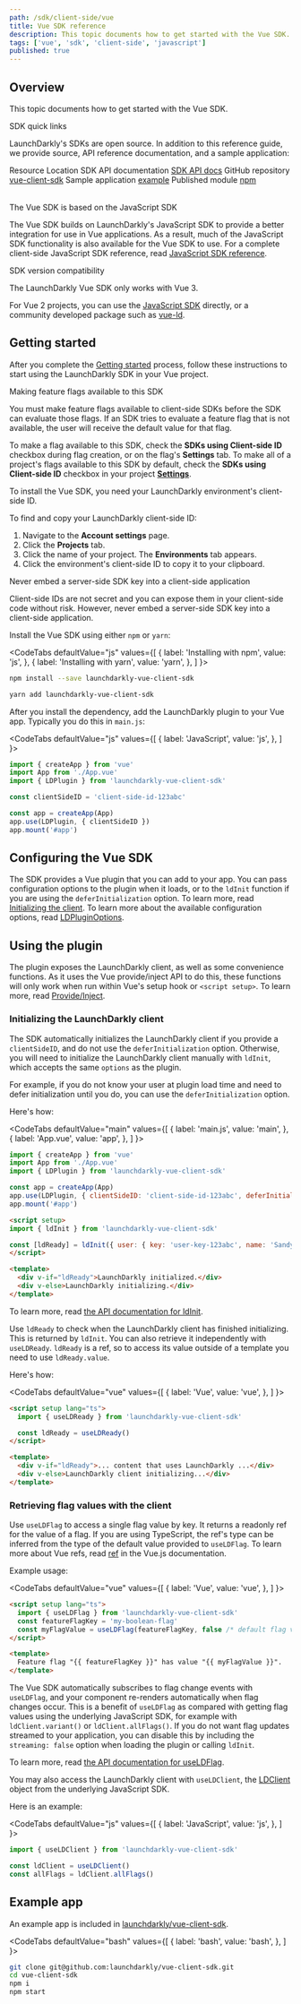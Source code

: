```yaml
---
path: /sdk/client-side/vue
title: Vue SDK reference
description: This topic documents how to get started with the Vue SDK.
tags: ['vue', 'sdk', 'client-side', 'javascript']
published: true
---
```


## Overview

This topic documents how to get started with the Vue SDK.

<Callout intent="primary">
<CalloutTitle>SDK quick links</CalloutTitle>
<CalloutDescription>

LaunchDarkly's SDKs are open source. In addition to this reference guide, we provide source, API reference documentation, and a sample application:

<Table>
  <TableHeader>
    <TableHeadCell>Resource</TableHeadCell>
    <TableHeadCell>Location</TableHeadCell>
  </TableHeader>
  <TableBody>
    <TableRow>
      <TableCell>SDK API documentation</TableCell>
      <TableCell><a href="https://launchdarkly.github.io/vue-client-sdk/">SDK API docs</a></TableCell>
    </TableRow>
    <TableRow>
      <TableCell>GitHub repository</TableCell>
      <TableCell><a href="https://github.com/launchdarkly/vue-client-sdk">vue-client-sdk</a></TableCell>
    </TableRow>
    <TableRow>
      <TableCell>Sample application</TableCell>
      <TableCell><a href="/sdk/client-side/vue#example-app">example</a></TableCell>
    </TableRow>
    <TableRow>
      <TableCell>Published module</TableCell>
      <TableCell><a href="https://www.npmjs.com/package/launchdarkly-vue-client-sdk">npm</a></TableCell>
    </TableRow>
  </TableBody>
</Table>

</CalloutDescription>
</Callout>

<Callout intent="info">
<CalloutTitle>The Vue SDK is based on the JavaScript SDK</CalloutTitle>
<CalloutDescription>

The Vue SDK builds on LaunchDarkly's JavaScript SDK to provide a better integration for use in Vue applications. As a result, much of the JavaScript SDK functionality is also available for the Vue SDK to use. For a complete client-side JavaScript SDK reference, read [JavaScript SDK reference](/sdk/client-side/javascript).

</CalloutDescription>
</Callout>

<Callout intent="info">
<CalloutTitle>SDK version compatibility</CalloutTitle>
<CalloutDescription>

The LaunchDarkly Vue SDK only works with Vue 3.

For Vue 2 projects, you can use the [JavaScript SDK](/sdk/client-side/javascript) directly, or a community developed package such as [vue-ld](https://github.com/dashhudson/vue-ld).

</CalloutDescription>
</Callout>

## Getting started

After you complete the [Getting started](/home/getting-started) process, follow these instructions to start using the LaunchDarkly SDK in your Vue project.

<Callout intent="alert">
<CalloutTitle>Making feature flags available to this SDK</CalloutTitle>
<CalloutDescription>

You must make feature flags available to client-side SDKs before the SDK can evaluate those flags. If an SDK tries to evaluate a feature flag that is not available, the user will receive the default value for that flag.

To make a flag available to this SDK, check the **SDKs using Client-side ID** checkbox during flag creation, or on the flag's **Settings** tab. To make all of a project's flags available to this SDK by default, check the **SDKs using Client-side ID** checkbox in your project [**Settings**](https://app.launchdarkly.com/settings/projects).

</CalloutDescription>
</Callout>

To install the Vue SDK, you need your LaunchDarkly environment's client-side ID.

To find and copy your LaunchDarkly client-side ID:

1. Navigate to the **Account settings** page.
2. Click the **Projects** tab.
3. Click the name of your project. The **Environments** tab appears.
4. Click the environment's client-side ID to copy it to your clipboard.

<Callout intent="alert">
<CalloutTitle>Never embed a server-side SDK key into a client-side application</CalloutTitle>
<CalloutDescription>

Client-side IDs are not secret and you can expose them in your client-side code without risk. However, never embed a server-side SDK key into a client-side application.

</CalloutDescription>
</Callout>

Install the Vue SDK using either `npm` or `yarn`:

<CodeTabs
  defaultValue="js"
  values={[
    { label: 'Installing with npm', value: 'js', },
    { label: 'Installing with yarn', value: 'yarn', },
  ]
}>
<CodeTabItem value="js">

```bash
npm install --save launchdarkly-vue-client-sdk
```

</CodeTabItem>
<CodeTabItem value="yarn">

```bash
yarn add launchdarkly-vue-client-sdk
```

</CodeTabItem>
</CodeTabs>

After you install the dependency, add the LaunchDarkly plugin to your Vue app. Typically you do this in `main.js`:

<CodeTabs
  defaultValue="js"
  values={[
    { label: 'JavaScript', value: 'js', },
  ]
}>
<CodeTabItem value="js">

```js
import { createApp } from 'vue'
import App from './App.vue'
import { LDPlugin } from 'launchdarkly-vue-client-sdk'

const clientSideID = 'client-side-id-123abc'

const app = createApp(App)
app.use(LDPlugin, { clientSideID })
app.mount('#app')
```

</CodeTabItem>
</CodeTabs>

## Configuring the Vue SDK

The SDK provides a Vue plugin that you can add to your app. You can pass configuration options to the plugin when it loads, or to the `ldInit` function if you are using the `deferInitialization` option. To learn more, read [Initializing the client](#initializing-the-launchdarkly-client). To learn more about the available configuration options, read [LDPluginOptions](https://launchdarkly.github.io/vue-client-sdk/index.html#LDPluginOptions).

## Using the plugin

The plugin exposes the LaunchDarkly client, as well as some convenience functions. As it uses the Vue provide/inject API to do this, these functions will only work when run within Vue's setup hook or `<script setup>`. To learn more, read [Provide/Inject](https://vuejs.org/guide/components/provide-inject.html).

### Initializing the LaunchDarkly client

The SDK automatically initializes the LaunchDarkly client if you provide a `clientSideID`, and do not use the `deferInitialization` option. Otherwise, you will need to initialize the LaunchDarkly client manually with `ldInit`, which accepts the same `options` as the plugin.

For example, if you do not know your user at plugin load time and need to defer initialization until you do, you can use the `deferInitialization` option.

Here's how:

<CodeTabs
  defaultValue="main"
  values={[
    { label: 'main.js', value: 'main', },
    { label: 'App.vue', value: 'app', },
  ]
}>
<CodeTabItem value="main">

```js
import { createApp } from 'vue'
import App from './App.vue'
import { LDPlugin } from 'launchdarkly-vue-client-sdk'

const app = createApp(App)
app.use(LDPlugin, { clientSideID: 'client-side-id-123abc', deferInitialization: true })
app.mount('#app')
```

</CodeTabItem>
<CodeTabItem value="app">

```html
<script setup>
import { ldInit } from 'launchdarkly-vue-client-sdk'

const [ldReady] = ldInit({ user: { key: 'user-key-123abc', name: 'Sandy' } })
</script>

<template>
  <div v-if="ldReady">LaunchDarkly initialized.</div>
  <div v-else>LaunchDarkly initializing.</div>
</template>
```

</CodeTabItem>
</CodeTabs>

To learn more, read [the API documentation for ldInit](https://launchdarkly.github.io/vue-client-sdk/index.html#ldInit).

Use `ldReady` to check when the LaunchDarkly client has finished initializing. This is returned by `ldInit`. You can also retrieve it independently with `useLDReady`. `ldReady` is a ref, so to access its value outside of a template you need to use `ldReady.value`.

Here's how:

<CodeTabs
  defaultValue="vue"
  values={[
    { label: 'Vue', value: 'vue', },
  ]
}>
<CodeTabItem value="vue">

```html
<script setup lang="ts">
  import { useLDReady } from 'launchdarkly-vue-client-sdk'

  const ldReady = useLDReady()
</script>

<template>
  <div v-if="ldReady">... content that uses LaunchDarkly ...</div>
  <div v-else>LaunchDarkly client initializing...</div>
</template>
```

</CodeTabItem>
</CodeTabs>

### Retrieving flag values with the client

Use `useLDFlag` to access a single flag value by key. It returns a readonly ref for the value of a flag. If you are using TypeScript, the ref's type can be inferred from the type of the default value provided to `useLDFlag`. To learn more about Vue refs, read [ref](https://vuejs.org/api/reactivity-core.html#ref) in the Vue.js documentation.

Example usage:

<CodeTabs
  defaultValue="vue"
  values={[
    { label: 'Vue', value: 'vue', },
  ]
}>
<CodeTabItem value="vue">

```html
<script setup lang="ts">
  import { useLDFlag } from 'launchdarkly-vue-client-sdk'
  const featureFlagKey = 'my-boolean-flag'
  const myFlagValue = useLDFlag(featureFlagKey, false /* default flag value */)
</script>

<template>
  Feature flag "{{ featureFlagKey }}" has value "{{ myFlagValue }}".
</template>
```

</CodeTabItem>
</CodeTabs>

The Vue SDK automatically subscribes to flag change events with `useLDFlag`, and your component re-renders automatically when flag changes occur. This is a benefit of `useLDFlag` as compared with getting flag values using the underlying JavaScript SDK, for example with `ldClient.variant()` or `ldClient.allFlags()`. If you do not want flag updates streamed to your application, you can disable this by including the `streaming: false` option when loading the plugin or calling `ldInit`.

To learn more, read [the API documentation for useLDFlag](https://launchdarkly.github.io/vue-client-sdk/index.html#useLDFlag).

You may also access the LaunchDarkly client with `useLDClient`, the [LDClient](https://launchdarkly.github.io/js-client-sdk/interfaces/LDClient.html) object from the underlying JavaScript SDK.

Here is an example:

<CodeTabs
  defaultValue="js"
  values={[
    { label: 'JavaScript', value: 'js', },
  ]
}>
<CodeTabItem value="js">

```js
import { useLDClient } from 'launchdarkly-vue-client-sdk'

const ldClient = useLDClient()
const allFlags = ldClient.allFlags()
```

</CodeTabItem>
</CodeTabs>

## Example app

An example app is included in [launchdarkly/vue-client-sdk](https://github.com/launchdarkly/vue-client-sdk/tree/main/example).

<CodeTabs
  defaultValue="bash"
  values={[
    { label: 'bash', value: 'bash', },
  ]
}>
<CodeTabItem value="bash">

```bash
git clone git@github.com:launchdarkly/vue-client-sdk.git
cd vue-client-sdk
npm i
npm start
```

</CodeTabItem>
</CodeTabs>
